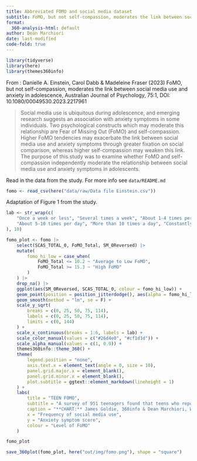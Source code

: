 ```yaml
---
title: Abbreviated FOMO and social media dataset
subtitle: FoMO, but not self-compassion, moderates the link between social media use and anxiety in adolescence.   
format:
  360-analysis-html: default
author: Dean Marchiori
date: last-modified
code-fold: true
---
```


```r
library(tidyverse)
library(here)
library(themes360info)
```

From : Danielle A. Einstein, Carol Dabb & Madeleine Fraser (2023) FoMO, but not self-compassion, moderates the link between social media use and anxiety in adolescence, Australian Journal of Psychology, 75:1, DOI: 10.1080/00049530.2023.2217961  

> Social media use is ubiquitous during adolescence, and emerging research suggests an association with anxiety symptoms in some individuals. Two psychological constructs which may moderate this relationship are Fear of Missing Out (FoMO) and self-compassion. Higher FoMO tendencies may exacerbate the link between social media use and anxiety symptoms through greater fixation on social comparison, whereas higher self-compassion may weaken this link. The purpose of this study was to examine whether FoMO and self-compassion independently moderate the relationship between social media use and anxiety symptoms in adolescents.  

Read in the data from the study. For more info see `data/README.md`

```r
fomo <- read_csv(here("data/raw/Data file Einstein.csv"))
```

Adaptation of Figure 1 from the study.  

```r
lab <- str_wrap(c(
    "Once a week or less", "Several times a week", "About 1-4 times per day",
    "About 5-10 times per day", "More than 10 times a day", "Constantly"
), 10)

fomo_plot <- fomo |>
    select(SCAS_TOTAL_0, FoMO_Total, SM_0Reversed) |>
    mutate(
        fomo_hi_low = case_when(
            FoMO_Total <= 10.2 ~ "Average to Low FoMO",
            FoMO_Total >= 15.3 ~ "High FoMO"
        )
    ) |>
    drop_na() |>
    ggplot(aes(SM_0Reversed, SCAS_TOTAL_0, colour = fomo_hi_low)) +
    geom_point(position = position_jitterdodge(), aes(alpha = fomo_hi_low)) +
    geom_smooth(method = "lm", se = F) +
    scale_y_sqrt(
        breaks = c(0, 25, 50, 75, 114),
        labels = c(0, 25, 50, 75, 114),
        limits = c(0, 144)
    ) +
    scale_x_continuous(breaks = 1:6, labels = lab) +
    scale_color_manual(values = c("#26d4e0", "#cf1d1d")) +
    scale_alpha_manual(values = c(1, 0.9)) +
    themes360info::theme_360() +
    theme(
        legend.position = "none",
        axis.text.x = element_text(angle = 0, size = 10),
        panel.grid.major.x = element_blank(),
        panel.grid.minor.x = element_blank(),
        plot.subtitle = ggtext::element_markdown(lineheight = 1)
    ) +
    labs(
        title = "TEEN FOMO",
        subtitle = "A survey of 951 teenagers found that teens who reported a <span style='color:#cf1d1d'>**high fear of missing out**</span>, or FOMO,<br> also reported increased anxiety as they used social media more. But teens with <span style='color:#26d4e0'>**low FOMO**</span><br> reported less anxiety as they used it more.",
        caption = "**CHART:** James Goldie, 360info & Dean Marchiori, Wave Data Labs<br>**DATA:** Einstein et al. (2023) [doi: 10.1080/00049530.2023.2217961]",
        x = "Frequency of social media use",
        y = "Anxiety symptom score",
        colour = "Level of FoMO"
    )

fomo_plot

save_360plot(fomo_plot, here("out/img/fomo.png"), shape = "square")
```
